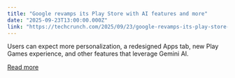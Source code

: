 ```yaml
---
title: "Google revamps its Play Store with AI features and more"
date: "2025-09-23T13:00:00.000Z"
link: "https://techcrunch.com/2025/09/23/google-revamps-its-play-store-with-ai-features-and-more/"
---
```


Users can expect more personalization, a redesigned Apps tab, new Play Games experience, and other features that leverage Gemini AI.

[Read more](https://techcrunch.com/2025/09/23/google-revamps-its-play-store-with-ai-features-and-more/)
